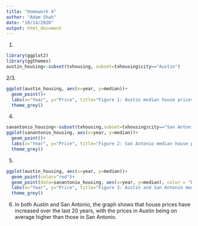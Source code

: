 ```yaml
---
title: "Homework 4"
author: "Adam Shah"
date: "10/14/2020"
output: html_document
---
```

1.
```r
library(ggplot2)
library(ggthemes)
austin_housing<-subset(txhousing, subset=txhousing$city=="Austin")
```

2/3.
```r
ggplot(austin_housing, aes(x=year, y=median))+
  geom_point()+
  labs(x="Year", y="Price", title="Figure 1: Austin median house prices by year")+
  theme_grey()
```

4.
```r
sanantonio_housing<-subset(txhousing,subset=txhousing$city=="San Antonio")
ggplot(sanantonio_housing, aes(x=year, y=median))+
  geom_point()+
  labs(x="Year", y="Price", title="Figure 2: San Antonio median house prices by year")+
  theme_grey()
```

5.
```r
ggplot(austin_housing, aes(x=year, y=median))+
  geom_point(color="red")+
  geom_point(data=sanantonio_housing, aes(x=year, y=median), color = "blue")+
  labs(x="Year", y="Price", title="Figure 3: Austin and San Antonio median house prices by year")+
  theme_grey()
```

6.
In both Austin and San Antonio, the graph shows that house prices have increased over the last 20 years, with the prices in Austin being on average higher than those in San Antonio. 
